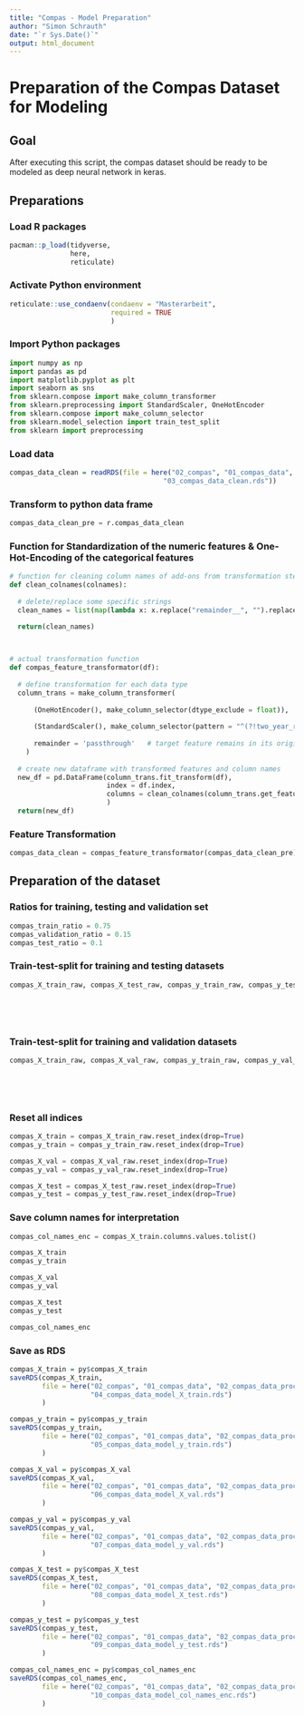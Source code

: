 ```yaml
---
title: "Compas - Model Preparation"
author: "Simon Schrauth"
date: "`r Sys.Date()`"
output: html_document
---
```

# Preparation of the Compas Dataset for Modeling

## Goal

After executing this script, the compas dataset should be ready to be modeled as deep neural network in keras.

## Preparations

### Load R packages

```r
pacman::p_load(tidyverse, 
               here,
               reticulate)
```

### Activate Python environment

```r
reticulate::use_condaenv(condaenv = "Masterarbeit", 
                         required = TRUE
                         )
```

### Import Python packages

```python
import numpy as np
import pandas as pd
import matplotlib.pyplot as plt
import seaborn as sns
from sklearn.compose import make_column_transformer
from sklearn.preprocessing import StandardScaler, OneHotEncoder
from sklearn.compose import make_column_selector
from sklearn.model_selection import train_test_split
from sklearn import preprocessing
```


### Load data

```r
compas_data_clean = readRDS(file = here("02_compas", "01_compas_data", "02_compas_data_processed",
                                      "03_compas_data_clean.rds"))
```


### Transform to python data frame

```python
compas_data_clean_pre = r.compas_data_clean
```

### Function for Standardization of the numeric features & One-Hot-Encoding of the categorical features

```python
# function for cleaning column names of add-ons from transformation steps (help function for feature_transformator below)
def clean_colnames(colnames):
  
  # delete/replace some specific strings
  clean_names = list(map(lambda x: x.replace("remainder__", "").replace("onehotencoder__", "").replace("standardscaler__", "").replace("-", "_").replace(" ", "_").replace("[", "").replace(")", ""), colnames))
  
  return(clean_names)



# actual transformation function
def compas_feature_transformator(df):
  
  # define transformation for each data type
  column_trans = make_column_transformer(
    
      (OneHotEncoder(), make_column_selector(dtype_exclude = float)),      # dummy-encoding of categorical features
      
      (StandardScaler(), make_column_selector(pattern = "^(?!two_year_recid$).*$",dtype_include = float)),     # standardization of numerical features except target feature
      
      remainder = 'passthrough'   # target feature remains in its original binary state
    )
  
  # create new dataframe with transformed features and column names 
  new_df = pd.DataFrame(column_trans.fit_transform(df),
                        index = df.index,
                        columns = clean_colnames(column_trans.get_feature_names_out())
                        )
  return(new_df)

```

### Feature Transformation 

```python
compas_data_clean = compas_feature_transformator(compas_data_clean_pre)
```


## Preparation of the dataset

### Ratios for training, testing and validation set
```python
compas_train_ratio = 0.75
compas_validation_ratio = 0.15
compas_test_ratio = 0.1
```


### Train-test-split for training and testing datasets
```python
compas_X_train_raw, compas_X_test_raw, compas_y_train_raw, compas_y_test_raw = train_test_split(compas_data_clean.iloc[:,:-1], 
                                                                                                compas_data_clean.iloc[:,-1], 
                                                                                                test_size=compas_test_ratio,
                                                                                                random_state=42,
                                                                                                shuffle = True)
```

### Train-test-split for training and validation datasets
```python
compas_X_train_raw, compas_X_val_raw, compas_y_train_raw, compas_y_val_raw = train_test_split(compas_X_train_raw, 
                                                                                              compas_y_train_raw, 
                                                                                              test_size=compas_validation_ratio/(1-compas_test_ratio),
                                                                                              random_state=24,
                                                                                              shuffle = True)
```

### Reset all indices
```python
compas_X_train = compas_X_train_raw.reset_index(drop=True)
compas_y_train = compas_y_train_raw.reset_index(drop=True)

compas_X_val = compas_X_val_raw.reset_index(drop=True)
compas_y_val = compas_y_val_raw.reset_index(drop=True)

compas_X_test = compas_X_test_raw.reset_index(drop=True)
compas_y_test = compas_y_test_raw.reset_index(drop=True)
```

### Save column names for interpretation
```python
compas_col_names_enc = compas_X_train.columns.values.tolist()
```

```python
compas_X_train
compas_y_train

compas_X_val
compas_y_val

compas_X_test
compas_y_test

compas_col_names_enc
```

### Save as RDS
```r
compas_X_train = py$compas_X_train
saveRDS(compas_X_train, 
        file = here("02_compas", "01_compas_data", "02_compas_data_processed",
                    "04_compas_data_model_X_train.rds")
        )

compas_y_train = py$compas_y_train
saveRDS(compas_y_train, 
        file = here("02_compas", "01_compas_data", "02_compas_data_processed",
                    "05_compas_data_model_y_train.rds")
        )

compas_X_val = py$compas_X_val
saveRDS(compas_X_val, 
        file = here("02_compas", "01_compas_data", "02_compas_data_processed",
                    "06_compas_data_model_X_val.rds")
        )

compas_y_val = py$compas_y_val
saveRDS(compas_y_val, 
        file = here("02_compas", "01_compas_data", "02_compas_data_processed",
                    "07_compas_data_model_y_val.rds")
        )

compas_X_test = py$compas_X_test
saveRDS(compas_X_test, 
        file = here("02_compas", "01_compas_data", "02_compas_data_processed",
                    "08_compas_data_model_X_test.rds")
        )

compas_y_test = py$compas_y_test
saveRDS(compas_y_test, 
        file = here("02_compas", "01_compas_data", "02_compas_data_processed",
                    "09_compas_data_model_y_test.rds")
        )

compas_col_names_enc = py$compas_col_names_enc
saveRDS(compas_col_names_enc, 
        file = here("02_compas", "01_compas_data", "02_compas_data_processed",
                    "10_compas_data_model_col_names_enc.rds")
        )
```

